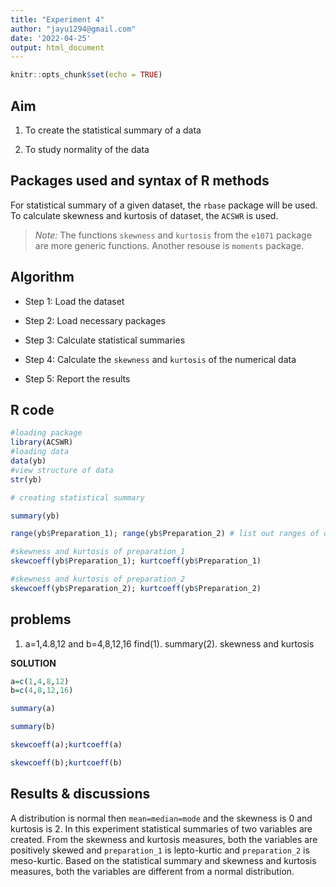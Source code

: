 ---
title: "Experiment 4"
author: "jayu1294@gmail.com"
date: '2022-04-25'
output: html_document
---

```{r setup, include=FALSE}
knitr::opts_chunk$set(echo = TRUE)
```

## Aim

1. To create the statistical summary of a data

2. To study normality of the data

## Packages used and syntax of R methods

For statistical summary of a given dataset, the `rbase` package will be used. To calculate skewness and kurtosis of dataset, the `ACSWR` is used.

>*Note:* The functions `skewness` and `kurtosis` from the `e1071` package are more generic functions. Another resouse is `moments` package. 

## Algorithm
* Step 1: Load the dataset

* Step 2: Load necessary packages

* Step 3: Calculate statistical summaries

* Step 4: Calculate the `skewness` and `kurtosis` of the numerical data

* Step 5: Report the results

## R code

```{r}
#loading package
library(ACSWR)
#loading data
data(yb)
#view structure of data
str(yb)

```
```{r}
# creating statistical summary

summary(yb)
```
```{r}
range(yb$Preparation_1); range(yb$Preparation_2) # list out ranges of data

```

```{r}
#skewness and kurtosis of preparation_1
skewcoeff(yb$Preparation_1); kurtcoeff(yb$Preparation_1)
```
```{r}
#skewness and kurtosis of preparation_2
skewcoeff(yb$Preparation_2); kurtcoeff(yb$Preparation_2)
```
## problems
1. a=1,4.8,12 and b=4,8,12,16 find(1). summary(2).
skewness and kurtosis

**SOLUTION**
```{r}
a=c(1,4,8,12)
b=c(4,8,12,16)
```
```{r}
summary(a)
```
```{r}
summary(b)
```
```{r}
skewcoeff(a);kurtcoeff(a)
```
```{r}
skewcoeff(b);kurtcoeff(b)
```


## Results & discussions

A distribution is normal then `mean=median=mode` and the skewness is 0 and kurtosis is 2. In this experiment statistical summaries of two variables are created. From the skewness and kurtosis measures, both the variables are positively skewed and `preparation_1` is lepto-kurtic and `preparation_2` is meso-kurtic. Based on the statistical summary and skewness and kurtosis measures, both the variables are different from a normal distribution.